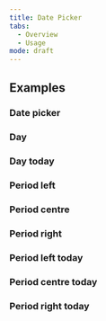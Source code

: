 ```yaml
---
title: Date Picker
tabs:
  - Overview
  - Usage
mode: draft
---
```


## Examples

### Date picker

<FigmaImage
  url="https://www.figma.com/file/0bGXR2sCwMVSDNyyzu5BXrO5/UI%E2%80%94User-Interface?node-id=13839%3A2560"
  alt="Figma design of date picker"
/>

### Day

<FigmaImage
  url="https://www.figma.com/file/0bGXR2sCwMVSDNyyzu5BXrO5/UI%E2%80%94User-Interface?node-id=13839%3A763"
  alt="Figma design date picker day"
/>

### Day today

<FigmaImage
  url="https://www.figma.com/file/0bGXR2sCwMVSDNyyzu5BXrO5/UI%E2%80%94User-Interface?node-id=13839%3A798"
  alt="Figma design date picker day today"
/>

### Period left

<FigmaImage
  url="https://www.figma.com/file/0bGXR2sCwMVSDNyyzu5BXrO5/UI%E2%80%94User-Interface?node-id=13839%3A840"
  alt="Figma design date picker with period on the left"
/>

### Period centre

<FigmaImage
  url="https://www.figma.com/file/0bGXR2sCwMVSDNyyzu5BXrO5/UI%E2%80%94User-Interface?node-id=13839%3A857"
  alt="Figma design date picker with centered period"
/>

### Period right

<FigmaImage
  url="https://www.figma.com/file/0bGXR2sCwMVSDNyyzu5BXrO5/UI%E2%80%94User-Interface?node-id=13839%3A874"
  alt="Figma design date picker with period on the right"
/>

### Period left today

<FigmaImage
  url="https://www.figma.com/file/0bGXR2sCwMVSDNyyzu5BXrO5/UI%E2%80%94User-Interface?node-id=13839%3A891"
  alt="Figma design date picker with period on the left and date today"
/>

### Period centre today

<FigmaImage
  url="https://www.figma.com/file/0bGXR2sCwMVSDNyyzu5BXrO5/UI%E2%80%94User-Interface?node-id=13839%3A908"
  alt="Figma design date picker centered period and date today"
/>

### Period right today

<FigmaImage
  url="https://www.figma.com/file/0bGXR2sCwMVSDNyyzu5BXrO5/UI%E2%80%94User-Interface?node-id=13839%3A925"
  alt="Figma design date picker with period on the right and date today"
/>
